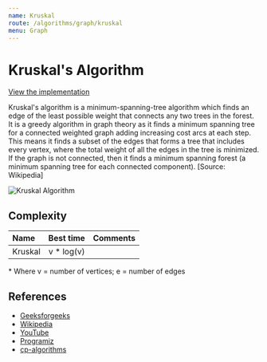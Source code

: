 ```yaml
---
name: Kruskal
route: /algorithms/graph/kruskal
menu: Graph
---
```


# Kruskal's Algorithm

[View the implementation](https://github.com/nejcm/js-algorithms/blob/master/src/algorithms/graph/kruskal/index.ts)

Kruskal's algorithm is a minimum-spanning-tree algorithm which finds an edge of the least
possible weight that connects any two trees in the forest. It is a greedy algorithm in
graph theory as it finds a minimum spanning tree for a connected weighted graph adding
increasing cost arcs at each step. This means it finds a subset of the edges that forms a
tree that includes every vertex, where the total weight of all the edges in the tree is
minimized. If the graph is not connected, then it finds a minimum spanning forest (a
minimum spanning tree for each connected component). [Source: Wikipedia]

![Kruskal Algorithm](https://upload.wikimedia.org/wikipedia/commons/thumb/5/5c/MST_kruskal_en.gif/600px-MST_kruskal_en.gif)

## Complexity

| Name    |  Best time  | Comments |
| :------ | :---------: | :------- |
| Kruskal | v \* log(v) |          |

\* Where v = number of vertices; e = number of edges

## References

- [Geeksforgeeks](https://www.geeksforgeeks.org/kruskals-minimum-spanning-tree-algorithm-greedy-algo-2/)
- [Wikipedia](https://en.wikipedia.org/wiki/Kruskal%27s_algorithm)
- [YouTube](https://www.youtube.com/watch?v=4ZlRH0eK-qQ&t=700s&ab_channel=AbdulBari)
- [Programiz](https://www.programiz.com/dsa/kruskal-algorithm)
- [cp-algorithms](https://cp-algorithms.com/graph/mst_kruskal.html)
